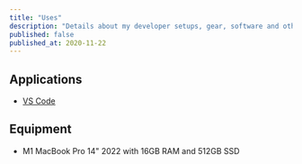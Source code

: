 ```yaml
---
title: "Uses"
description: "Details about my developer setups, gear, software and other config"
published: false
published_at: 2020-11-22
---
```


## Applications

- [VS Code](https://code.visualstudio.com)

## Equipment

- M1 MacBook Pro 14" 2022 with 16GB RAM and 512GB SSD
